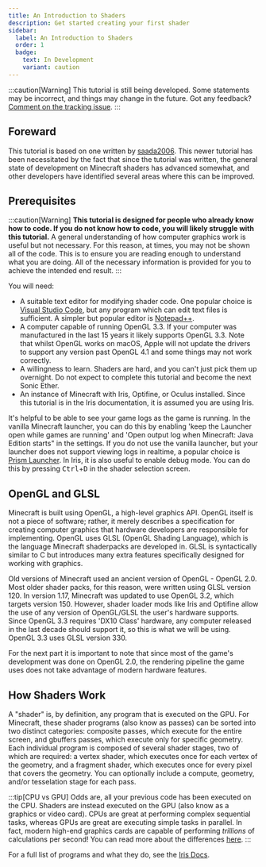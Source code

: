 ```yaml
---
title: An Introduction to Shaders
description: Get started creating your first shader
sidebar:
  label: An Introduction to Shaders
  order: 1
  badge:
    text: In Development
    variant: caution
---
```


:::caution[Warning]
This tutorial is still being developed. Some statements may be incorrect, and things may change in the future. Got any feedback? [Comment on the tracking issue](https://github.com/IrisShaders/DocsPage/issues/327).
:::


## Foreward
This tutorial is based on one written by [saada2006](https://saada2006.github.io/minecraft-shader-tutorials/). This newer tutorial has been necessitated by the fact that since the tutorial was written, the general state of development on Minecraft shaders has advanced somewhat, and other developers have identified several areas where this can be improved.

## Prerequisites
:::caution[Warning]
**This tutorial is designed for people who already know how to code. If you do not know how to code, you will likely struggle with this tutorial.** A general understanding of how computer graphics work is useful but not necessary. For this reason, at times, you may not be shown all of the code. This is to ensure you are reading enough to understand what you are doing. All of the necessary information is provided for you to achieve the intended end result.
:::

You will need:
- A suitable text editor for modifying shader code. One popular choice is [Visual Studio Code](https://code.visualstudio.com/), but any program which can edit text files is sufficient. A simpler but popular editor is [Notepad++](https://notepad-plus-plus.org/).
- A computer capable of running OpenGL 3.3. If your computer was manufactured in the last 15 years it likely supports OpenGL 3.3. Note that whilst OpenGL works on macOS, Apple will not update the drivers to support any version past OpenGL 4.1 and some things may not work correctly.
- A willingness to learn. Shaders are hard, and you can't just pick them up overnight. Do not expect to complete this tutorial and become the next Sonic Ether.
- An instance of Minecraft with Iris, Optifine, or Oculus installed. Since this tutorial is in the Iris documentation, it is assumed you are using Iris.

It's helpful to be able to see your game logs as the game is running. In the vanilla Minecraft launcher, you can do this by enabling 'keep the Launcher open while games are running' and 'Open output log when Minecraft: Java Edition starts" in the settings.
If you do not use the vanilla launcher, but your launcher does not support viewing logs in realtime, a popular choice is [Prism Launcher](https://prismlauncher.org/).
In Iris, it is also useful to enable debug mode. You can do this by pressing <kbd>Ctrl</kbd>+<kbd>D</kbd> in the shader selection screen.


## OpenGL and GLSL

Minecraft is built using OpenGL, a high-level graphics API. OpenGL itself is not a piece of software; rather, it merely describes a specification for creating computer graphics that hardware developers are responsible for implementing. OpenGL uses GLSL (OpenGL Shading Language), which is the language Minecraft shaderpacks are developed in. GLSL is syntactically similar to C but introduces many extra features specifically designed for working with graphics.

Old versions of Minecraft used an ancient version of OpenGL - OpenGL 2.0. Most older shader packs, for this reason, were written using GLSL version 120. In version 1.17, Minecraft was updated to use OpenGL 3.2, which targets version 150. However, shader loader mods like Iris and Optifine allow the use of any version of OpenGL/GLSL the user's hardware supports. Since OpenGL 3.3 requires 'DX10 Class' hardware, any computer released in the last decade should support it, so this is what we will be using. OpenGL 3.3 uses GLSL version 330.

For the next part it is important to note that since most of the game's development was done on OpenGL 2.0, the rendering pipeline the game uses does not take advantage of modern hardware features.

## How Shaders Work

A "shader" is, by definition, any program that is executed on the GPU. For Minecraft, these shader programs (also know as passes) can be sorted into two distinct categories: composite passes, which execute for the entire screen, and gbuffers passes, which execute only for specific geometry. Each individual program is composed of several shader stages, two of which are required: a vertex shader, which executes once for each vertex of the geometry, and a fragment shader, which executes once for every pixel that covers the geometry. You can optionally include a compute, geometry, and/or tesselation stage for each pass.

:::tip[CPU vs GPU]
Odds are, all your previous code has been executed on the CPU. Shaders are instead executed on the GPU (also know as a graphics or video card). CPUs are great at performing complex sequential tasks, whereas GPUs are great are executing simple tasks in parallel. In fact, modern high-end graphics cards are capable of performing *trillions* of calculations per second! You can read more about the differences [here](https://www.intel.com/content/www/us/en/products/docs/processors/cpu-vs-gpu.html).
:::

For a full list of programs and what they do, see the [Iris Docs](https://shaders.properties/current/reference/programs/overview/).

